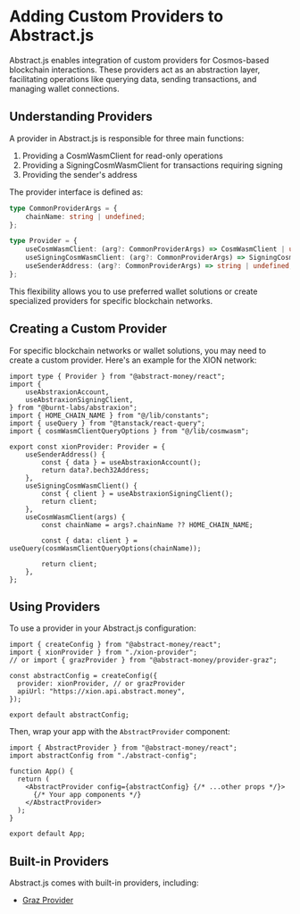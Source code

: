 # Adding Custom Providers to Abstract.js

Abstract.js enables integration of custom providers for Cosmos-based blockchain interactions. These providers act as an abstraction layer, facilitating operations like querying data, sending transactions, and managing wallet connections.

## Understanding Providers

A provider in Abstract.js is responsible for three main functions:

1. Providing a CosmWasmClient for read-only operations
2. Providing a SigningCosmWasmClient for transactions requiring signing
3. Providing the sender's address

The provider interface is defined as:

```typescript
type CommonProviderArgs = {
    chainName: string | undefined;
};

type Provider = {
    useCosmWasmClient: (arg?: CommonProviderArgs) => CosmWasmClient | undefined;
    useSigningCosmWasmClient: (arg?: CommonProviderArgs) => SigningCosmWasmClient | undefined;
    useSenderAddress: (arg?: CommonProviderArgs) => string | undefined;
};
```

This flexibility allows you to use preferred wallet solutions or create specialized providers for specific blockchain networks.

## Creating a Custom Provider

For specific blockchain networks or wallet solutions, you may need to create a custom provider. Here's an example for the XION network:

```tsx project="Custom XION Provider" file="xion-provider.ts" type="react"
import type { Provider } from "@abstract-money/react";
import {
	useAbstraxionAccount,
	useAbstraxionSigningClient,
} from "@burnt-labs/abstraxion";
import { HOME_CHAIN_NAME } from "@/lib/constants";
import { useQuery } from "@tanstack/react-query";
import { cosmWasmClientQueryOptions } from "@/lib/cosmwasm";

export const xionProvider: Provider = {
	useSenderAddress() {
		const { data } = useAbstraxionAccount();
		return data?.bech32Address;
	},
	useSigningCosmWasmClient() {
		const { client } = useAbstraxionSigningClient();
		return client;
	},
	useCosmWasmClient(args) {
		const chainName = args?.chainName ?? HOME_CHAIN_NAME;

		const { data: client } = useQuery(cosmWasmClientQueryOptions(chainName));

		return client;
	},
};
```

## Using Providers

To use a provider in your Abstract.js configuration:

```tsx project="Abstract.js Config" file="abstract-config.ts" type="react"
import { createConfig } from "@abstract-money/react";
import { xionProvider } from "./xion-provider";
// or import { grazProvider } from "@abstract-money/provider-graz";

const abstractConfig = createConfig({
  provider: xionProvider, // or grazProvider
  apiUrl: "https://xion.api.abstract.money",
});

export default abstractConfig;
```

Then, wrap your app with the `AbstractProvider` component:

```tsx project="App Wrapper" file="app.tsx" type="react"
import { AbstractProvider } from "@abstract-money/react";
import abstractConfig from "./abstract-config";

function App() {
  return (
    <AbstractProvider config={abstractConfig} {/* ...other props */}>
      {/* Your app components */}
    </AbstractProvider>
  );
}

export default App;
```

## Built-in Providers

Abstract.js comes with built-in providers, including:

- [Graz Provider](https://github.com/AbstractSDK/abstract.js/blob/mainline/packages/provider-graz/src/index.ts)

